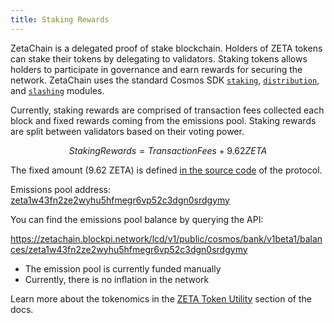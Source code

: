 ```yaml
---
title: Staking Rewards
---
```


ZetaChain is a delegated proof of stake blockchain. Holders of ZETA tokens can
stake their tokens by delegating to validators. Staking tokens allows holders to
participate in governance and earn rewards for securing the network. ZetaChain
uses the standard Cosmos SDK
[`staking`](https://docs.cosmos.network/main/build/modules/staking),
[`distribution`](https://docs.cosmos.network/main/build/modules/distribution),
and [`slashing`](https://docs.cosmos.network/main/build/modules/slashing)
modules.

Currently, staking rewards are comprised of transaction fees collected each
block and fixed rewards coming from the emissions pool. Staking rewards are
split between validators based on their voting power.

$$ StakingRewards = TransactionFees + 9.62 ZETA $$

The fixed amount (9.62 ZETA) is defined [in the source
code](https://github.com/zeta-chain/node/blob/81fc485d78617b29f9676b6b53529411e5824769/x/emissions/types/keys.go#L48)
of the protocol.

Emissions pool address:
[zeta1w43fn2ze2wyhu5hfmegr6vp52c3dgn0srdgymy](https://zetachain.blockpi.network/lcd/v1/public/zeta-chain/emissions/list_addresses)

You can find the emissions pool balance by querying the API:

https://zetachain.blockpi.network/lcd/v1/public/cosmos/bank/v1beta1/balances/zeta1w43fn2ze2wyhu5hfmegr6vp52c3dgn0srdgymy

- The emission pool is currently funded manually
- Currently, there is no inflation in the network

Learn more about the tokenomics in the [ZETA Token
Utility](/about/token-utility/distribution) section of the docs.
